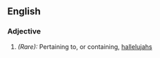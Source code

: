 ==English==

===Adjective===
{{infl|en|adjective}}

#''(Rare):'' Pertaining to, or containing, [[hallelujah]]s